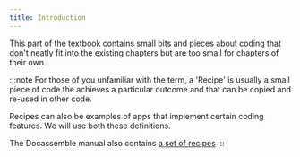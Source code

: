 ```yaml
---
title: Introduction
---
```


This part of the textbook contains small bits and pieces about coding that don't
neatly fit into the existing chapters but are too small for chapters of their own.

:::note
For those of you unfamiliar with the term, a 'Recipe' is usually a small piece of code
the achieves a particular outcome and that can be copied and re-used in other code.

Recipes can also be examples of apps that implement certain coding features.  We will
use both these definitions.  

The Docassemble manual also contains [a set of recipes](https://docassemble.org/docs/recipes.html)
:::
